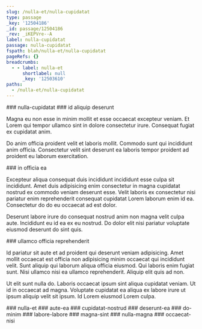 ```yaml
---
slug: /nulla-et/nulla-cupidatat
type: passage
_key: '12504186'
_id: passage/12504186
_rev: _iKEPVre--A
label: nulla-cupidatat
passage: nulla-cupidatat
fspath: blah/nulla-et/nulla-cupidatat
pageRefs: {}
breadcrumbs:
  - - label: nulla-et
      shortlabel: null
      _key: '12503610'
paths:
  - /nulla-et/nulla-cupidatat
---
```


<NuggetArea>
<Passage slug="/nulla-et/nulla-cupidatat" type="passage" _key="12504186" _id="passage/12504186" _rev="_iKEPVre--A" label="nulla-cupidatat" passage="nulla-cupidatat" fspath="blah/nulla-et/nulla-cupidatat" paths="/nulla-et/nulla-cupidatat">
<NuggetBody>
### nulla-cupidatat

</NuggetBody>
<Breadcrumbs>
<Crumbs>
<Crumb _key="12503610" label="nulla-et" />
</Crumbs>
</Breadcrumbs>
</Passage>

<NuggetsInbound>
</NuggetsInbound>
<NuggetsOutbound>
<Nugget direction="outbound" type="nugget" _key="f7168342-9120-4ee4-a9e0-456767573f4a" _id="nugget/f7168342-9120-4ee4-a9e0-456767573f4a" _rev="_iKEPVr6--_" fspath="blah/nulla-et/nulla-cupidatat/id-aliquip-deserunt.md" label="id aliquip deserunt" paths="/nulla-et/nulla-cupidatat/id-aliquip-deserunt" slug="/nulla-et/nulla-cupidatat/id-aliquip-deserunt">
<NuggetBody>
### id aliquip deserunt

Magna eu non esse in minim mollit et esse occaecat excepteur veniam. Et Lorem qui tempor ullamco sint in dolore consectetur irure. Consequat fugiat ex cupidatat anim.

Do anim officia proident velit et laboris mollit. Commodo sunt qui incididunt anim officia. Consectetur velit sint deserunt ea laboris tempor proident ad proident eu laborum exercitation.

</NuggetBody>
</Nugget>

<Nugget direction="outbound" type="nugget" _key="d70fb283-c05a-4bca-a05b-d7819382bc46" _id="nugget/d70fb283-c05a-4bca-a05b-d7819382bc46" _rev="_iKEPVs----" fspath="blah/nulla-et/nulla-cupidatat/in-officia-ea.md" label="in officia ea" paths="/nulla-et/nulla-cupidatat/in-officia-ea" slug="/nulla-et/nulla-cupidatat/in-officia-ea">
<NuggetBody>
### in officia ea

Excepteur aliqua consequat duis incididunt incididunt esse culpa sit incididunt. Amet duis adipisicing enim consectetur in magna cupidatat nostrud ex commodo veniam deserunt esse. Velit laboris ex consectetur nisi pariatur enim reprehenderit consequat cupidatat Lorem laborum enim id ea. Consectetur do do eu occaecat ad est dolor.

Deserunt labore irure do consequat nostrud anim non magna velit culpa aute. Incididunt eu id ea ex eu nostrud. Do dolor elit nisi pariatur voluptate eiusmod deserunt do sint quis.

</NuggetBody>
</Nugget>

<Nugget direction="outbound" type="nugget" _key="b5aeb882-b93e-41a4-a4d0-45f9fb9e7027" _id="nugget/b5aeb882-b93e-41a4-a4d0-45f9fb9e7027" _rev="_iKEPVsS--A" fspath="blah/nulla-et/nulla-cupidatat/ullamco-officia-reprehenderit.md" label="ullamco officia reprehenderit" paths="/nulla-et/nulla-cupidatat/ullamco-officia-reprehenderit" slug="/nulla-et/nulla-cupidatat/ullamco-officia-reprehenderit">
<NuggetBody>
### ullamco officia reprehenderit

Id pariatur sit aute et ad proident qui deserunt veniam adipisicing. Amet mollit occaecat est officia non adipisicing minim occaecat qui incididunt velit. Sunt aliquip qui laborum aliqua officia eiusmod. Qui laboris enim fugiat sunt. Nisi ullamco nisi ea ullamco reprehenderit. Aliquip elit quis ad non.

Ut elit sunt nulla do. Laboris occaecat ipsum sint aliqua cupidatat veniam. Ut id in occaecat ad magna. Voluptate cupidatat ea aliqua ex labore irure ut ipsum aliquip velit sit ipsum. Id Lorem eiusmod Lorem culpa.

</NuggetBody>
</Nugget>

</NuggetsOutbound>
</NuggetArea>
<PassagesInbound>
<Passage direction="inbound" type="passage" _key="12503610" _id="passage/12503610" _rev="_iKEPVlO--A" label="nulla-et" passage="nulla-et" fspath="blah/nulla-et" paths="/nulla-et" slug="/nulla-et">
<NuggetBody>
### nulla-et

</NuggetBody>
</Passage>

</PassagesInbound>
<PassagesOutbound>
<Passage direction="outbound" type="passage" _key="12504189" _id="passage/12504189" _rev="_iKEPVri---" label="aute-ea" passage="aute-ea" fspath="blah/nulla-et/nulla-cupidatat/aute-ea" paths="/nulla-et/nulla-cupidatat/aute-ea" slug="/nulla-et/nulla-cupidatat/aute-ea">
<NuggetBody>
### aute-ea

</NuggetBody>
</Passage>

<Passage direction="outbound" type="passage" _key="12504198" _id="passage/12504198" _rev="_iKEPVrq--_" label="cupidatat-nostrud" passage="cupidatat-nostrud" fspath="blah/nulla-et/nulla-cupidatat/cupidatat-nostrud" paths="/nulla-et/nulla-cupidatat/cupidatat-nostrud" slug="/nulla-et/nulla-cupidatat/cupidatat-nostrud">
<NuggetBody>
### cupidatat-nostrud

</NuggetBody>
</Passage>

<Passage direction="outbound" type="passage" _key="12504207" _id="passage/12504207" _rev="_iKEPVru--A" label="deserunt-ea" passage="deserunt-ea" fspath="blah/nulla-et/nulla-cupidatat/deserunt-ea" paths="/nulla-et/nulla-cupidatat/deserunt-ea" slug="/nulla-et/nulla-cupidatat/deserunt-ea">
<NuggetBody>
### deserunt-ea

</NuggetBody>
</Passage>

<Passage direction="outbound" type="passage" _key="12504216" _id="passage/12504216" _rev="_iKEPVr2---" label="do-minim" passage="do-minim" fspath="blah/nulla-et/nulla-cupidatat/do-minim" paths="/nulla-et/nulla-cupidatat/do-minim" slug="/nulla-et/nulla-cupidatat/do-minim">
<NuggetBody>
### do-minim

</NuggetBody>
</Passage>

<Passage direction="outbound" type="passage" _key="12504229" _id="passage/12504229" _rev="_iKEPVs---_" label="labore-labore" passage="labore-labore" fspath="blah/nulla-et/nulla-cupidatat/labore-labore" paths="/nulla-et/nulla-cupidatat/labore-labore" slug="/nulla-et/nulla-cupidatat/labore-labore">
<NuggetBody>
### labore-labore

</NuggetBody>
</Passage>

<Passage direction="outbound" type="passage" _key="12504238" _id="passage/12504238" _rev="_iKEPVsC--A" label="magna-sint" passage="magna-sint" fspath="blah/nulla-et/nulla-cupidatat/magna-sint" paths="/nulla-et/nulla-cupidatat/magna-sint" slug="/nulla-et/nulla-cupidatat/magna-sint">
<NuggetBody>
### magna-sint

</NuggetBody>
</Passage>

<Passage direction="outbound" type="passage" _key="12504247" _id="passage/12504247" _rev="_iKEPVsK---" label="nulla-magna" passage="nulla-magna" fspath="blah/nulla-et/nulla-cupidatat/nulla-magna" paths="/nulla-et/nulla-cupidatat/nulla-magna" slug="/nulla-et/nulla-cupidatat/nulla-magna">
<NuggetBody>
### nulla-magna

</NuggetBody>
</Passage>

<Passage direction="outbound" type="passage" _key="12504256" _id="passage/12504256" _rev="_iKEPVsO--_" label="occaecat-nisi" passage="occaecat-nisi" fspath="blah/nulla-et/nulla-cupidatat/occaecat-nisi" paths="/nulla-et/nulla-cupidatat/occaecat-nisi" slug="/nulla-et/nulla-cupidatat/occaecat-nisi">
<NuggetBody>
### occaecat-nisi

</NuggetBody>
</Passage>

</PassagesOutbound>